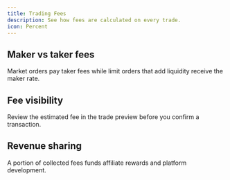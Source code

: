 ```yaml
---
title: Trading Fees
description: See how fees are calculated on every trade.
icon: Percent
---
```


## Maker vs taker fees

Market orders pay taker fees while limit orders that add liquidity receive the maker rate.

## Fee visibility

Review the estimated fee in the trade preview before you confirm a transaction.

## Revenue sharing

A portion of collected fees funds affiliate rewards and platform development.
